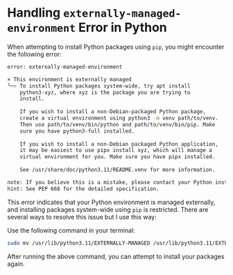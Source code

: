 # Handling `externally-managed-environment` Error in Python

When attempting to install Python packages using `pip`, you might encounter the following error:

```bash
error: externally-managed-environment

× This environment is externally managed
╰─> To install Python packages system-wide, try apt install
    python3-xyz, where xyz is the package you are trying to
    install.
    
    If you wish to install a non-Debian-packaged Python package,
    create a virtual environment using python3 -m venv path/to/venv.
    Then use path/to/venv/bin/python and path/to/venv/bin/pip. Make
    sure you have python3-full installed.
    
    If you wish to install a non-Debian packaged Python application,
    it may be easiest to use pipx install xyz, which will manage a
    virtual environment for you. Make sure you have pipx installed.
    
    See /usr/share/doc/python3.11/README.venv for more information.

note: If you believe this is a mistake, please contact your Python installation or OS distribution provider. You can override this, at the risk of breaking your Python installation or OS, by passing --break-system-packages.
hint: See PEP 668 for the detailed specification.
```
This error indicates that your Python environment is managed externally, and installing packages system-wide using `pip` is restricted. There are several ways to resolve this issue but I use this way:

Use the following command in your terminal:

```bash
sudo mv /usr/lib/python3.11/EXTERNALLY-MANAGED /usr/lib/python3.11/EXTERNALLY-MANAGED.old
```

After running the above command, you can attempt to install your packages again.

